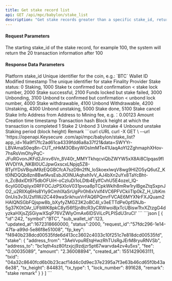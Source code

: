 ---
title: Get stake record list
api: GET /api/mpc/babylon/stake_list
description: "Get stake records greater than a specific stake_id, returning 20 pieces of data each time"
---

#### Request Parameters
<ParamField query="max_id" type="string" required>
    The starting stake_id of the stake record, for example 100, the system will return the 20 transaction information after 100
</ParamField>


#### Response Data Parameters
<ResponseField type="object[ ]">
    <Expandable title="object">
        <ResponseField name="id" type="integer">Platform stake_id</ResponseField>
        <ResponseField name="symbol" type="string">Unique identifier for the coin, e.g.: `BTC`</ResponseField>
        <ResponseField name="sub_wallet_id" type="integer">Wallet ID</ResponseField>
        <ResponseField name="updated_at" type="long">Modified timestamp</ResponseField>
        <ResponseField name="request_id" type="string">The unique identifier for stake</ResponseField>
        <ResponseField name="fp_key" type="string">Finality Provider</ResponseField>
        <ResponseField name="status" type="integer">Stake status: 0 Staking, 1000 Stake tx confirmed but confirmation < stake lock number, 2000 Stake successful, 2100 Funds locked but stake failed, 3000 Unbonding, 3100 Unbond tx confirmed but confirmation < unbond lock number, 4000 Stake withdrawable, 4100 Unbond Withdrawable, 4200 Unstaking, 4300 Unbond unstaking, 5000 Stake done, 5100 Stake cancel</ResponseField>
        <ResponseField name="stake" type="object">
            Stake Info
            <Expandable title="object">
                <ResponseField name="address_from" type="string">Address from</ResponseField>
                <ResponseField name="address_to" type="string">Address to</ResponseField>
                <ResponseField name="fee" type="string">Mining fee, e.g.：0.00123</ResponseField>
                <ResponseField name="amount" type="string">Amount</ResponseField>
                <ResponseField name="created_at" type="long">Creation time timestamp</ResponseField>
                <ResponseField name="txid" type="string">Transaction hash</ResponseField>
                <ResponseField name="tx_height" type="long">Block height at which the transaction is completed</ResponseField>
                <ResponseField name="tx_type" type="integer">1 Stake 2 Unbond 3 Unstake 4 Unbound unstake </ResponseField>
                <ResponseField name="lock_number" type="integer">Staking period (block height)</ResponseField>
                <ResponseField name="remark" type="string">Remark</ResponseField>
           </Expandable>
        </ResponseField>
    </Expandable>
</ResponseField>



<RequestExample>
  ```curl cURL
  curl -X GET \
  --url 'https://openapi.Keysecure .com/api/mpc/babylon/stake_list?app_id=16a9f17fc2ad61ca4339fdd6a8a37f21&data=SWYYr-LBVAmaS0eq8n-CUT_nHkM3OBxyWOsImMTe41UaqAoYI2ZghmaphXHov-7hsRsVmOhyPqC-JFuRGvonJKFd2Jirxv6Vn_8V40r_MMYTkhqcviQbZWYW5xX8Ai8CIpqas9fIWVDIYA_NKBl0UCJpwGxscxLNpjq5Z8-BTyIYDsVBquM9zEQGBCfcA7szD9n2fN_loSkoexlwqV8wg9HIZO5yQ6utZ_Kt0lNDQQb8zn8BwfAvsEsbJlOINUAqhxh1vV_AJ4bXn2uYx8TaYcBht-n_ZcBdxIDt975dbOFUiH-oCzIuDi1oLDtb4EylfCvhU5E4ozel_lQ-6cyIG0Dqiiyx0RFFOCJzPSXIoV031pvoa8pTCpkWklh8mRw1rylBgeZtqSxpnJO2_u2RIlXq6Hs8Yly9CmhIXaSrUgPir0h6xVxlf4VC6PFVCkiiTlp0kZ_H_UbKm0nUis3v3U2sflWJ2C449waSrikhuxVrFAQ6PQmrFVCAE6MYXNrFXJQuam2HAIQNSGbFQjspw8b_bXyfyZMGZ3K2oBC4I_v3eETTdPe0pfSNJb-5g37K0tOAr_UFbWK8pkC8yl56fSjn8tcR3yCRWwoi8jxTcUBiswTtvXZtzgG4dyzkaHXjsZjSGiywXSqP76VZWlyOmAx6IDSViLcPLPISdU3ruCI'
  ```
</RequestExample>



<ResponseExample>
```json
[
    {
        "id":242,
        "symbol":"BTC",
        "sub_wallet_id":123,
        "updated_at":1672318660000,
        "status":2000,
        "request_id":"57fdc296-1e14-47fa-a99d-5e86f8e51008",
        "fp_key": "f4940b238dcd00535fde6d413cc3602c4033c10f251c7e818dcd00535fd",
        "stake": {
            "address_from": "3AeVvpuREtqHwzRhTUsRgJErM8ryuRNVSb",
            "address_to": "bc1qth4sz80fzxjcj9zdjzr5pt67warvda4zv4u5xs",
            "fee": "0.00035089",
            "amount": "2.36008894",
            "created_at": 1551429063111,
            "txid": "04a32c8640fcd6b0b23cacf14d4c0d9ec37e2395a7f3e63b46cd65f0b43a6e38",
            "tx_height": 844831,
            "tx_type": 1,
            "lock_number": 891628,
            "remark": "stake remark"
        }
    }
]
```
</ResponseExample>